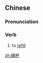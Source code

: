 {{also|续杯}}
==Chinese==
{{zh-forms|s=续杯}}

===Pronunciation===
{{zh-pron
|m=xùbēi
|c=zuk6 bui1
|cat=v
}}

===Verb===
{{zh-verb}}

# to [[refill]] {{gloss|a beverage}}

[[zh:續杯]]
